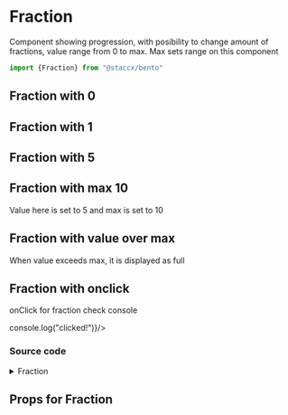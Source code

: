 
<Meta title="components/DataViz/Fraction" component={Fraction} />

# Fraction
Component showing progression, with posibility to change amount of fractions, value range from 0 to max.
Max sets range on this component


```javascript
import {Fraction} from "@staccx/bento"
```

## Fraction with 0


## Fraction with 1

<Preview>
  <Story name="Fraction 1">
    <Fraction value="1" />
  </Story>
</Preview>


## Fraction with 5

<Preview>
  <Story name="Fraction 5">
    <Fraction value="5" />
  </Story>
</Preview>

## Fraction with max 10
Value here is set to 5 and max is set to 10

<Preview>
  <Story name="Max 10">
    <Fraction value="5" max={10} />
  </Story>
</Preview>

## Fraction with value over max
When value exceeds max, it is displayed as full

<Preview>
  <Story name="Fraction 6">
    <Fraction value="6" />
  </Story>
</Preview>

## Fraction with onclick
onClick for fraction check console

<Preview>
  <Story name="OnClick">
    <Fraction value="5" onClick={() => console.log("clicked!")}/>
  </Story>
</Preview>

### Source code

<details><summary>Fraction</summary>
<p>

```bash
import React from "react"
import PropTypes from "prop-types"
import styled, { css } from "styled-components"
import hideVisually from "../../../theming/styles/hideVisually"
import { applyVariants, color, spacing } from "../../../theming"
import themeProps from "./Fraction.themeProps"
import { componentCreateFactory } from "../../../theming/utils/createVariantsFunctionFactory"

const Fraction = ({
  value,
  max,
  maxComponent,
  valueComponent,
  className,
  onClick,
  ...rest
}) => {
  const fractionArray = [...Array(max)].map((e, index) => index < value)
  const unfilled = maxComponent || <DesaturatedDot />
  const filled = valueComponent || <ColoredDot />

  const addKey = (compo, index, handleClick) =>
    React.cloneElement(compo, {
      key: `dot-${index}`,
      onClick: handleClick || null
    })

  return (
    <FractionWrapper className={className} {...rest}>
      {fractionArray.map((dot, index) =>
        dot
          ? addKey(filled, index, () => (onClick ? onClick(index) : null))
          : addKey(unfilled, index, () => (onClick ? onClick(index) : null))
      )}
      <Hide>
        {value} / {max}
      </Hide>
    </FractionWrapper>
  )
}

const Hide = styled.span`
  ${hideVisually};
`

const circle = css`
  width: 12px;
  height: 12px;
  border-radius: 50%;
  ${applyVariants(themeProps.circle.name)};
`

const ColoredDot = styled.div`
  ${circle};
  background-color: ${color.primary};
  ${applyVariants(themeProps.coloredDot.name)};
`

const DesaturatedDot = styled.div`
  ${circle};
  background-color: ${color.line};
  ${applyVariants(themeProps.desaturatedDot.name)};
`

const FractionWrapper = styled.div`
  display: flex;
  flex-direction: row;
  > * {
    margin-right: ${spacing.tiny};
  }
  ${applyVariants(themeProps.wrapper.name)};
`

Fraction.defaultProps = {
  max: 5,
  value: 5,
  maxComponent: null,
  valueComponent: null,
  className: "",
  onClick: null
}

Fraction.propTypes = {
  /**
   * Value/Progress for component
   */
  value: PropTypes.number.isRequired,
  /**
   * Max decides how long the component is
   */
  max: PropTypes.number.isRequired,
  maxComponent: PropTypes.element,
  valueComponent: PropTypes.element,
  className: PropTypes.string,
  onClick: PropTypes.func
}
Fraction.themeProps = themeProps
Fraction.createVariants = componentCreateFactory(Fraction)

export default Fraction


```

</p>
</details>

## Props for Fraction

<Props of={Fraction} />

